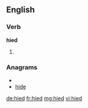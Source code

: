 ==English==

===Verb===
'''hied'''

# {{past of|[[hie]]}}

===Anagrams===
* {{alphagram|dehi}}
* [[hide#English|hide]]

[[de:hied]]
[[fr:hied]]
[[mg:hied]]
[[vi:hied]]